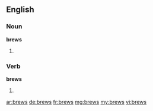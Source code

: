 ==English==

===Noun===
'''brews'''

# {{plural of|[[brew]]}}

===Verb===
'''brews'''

# {{third-person singular of|[[brew]]}}

[[ar:brews]]
[[de:brews]]
[[fr:brews]]
[[mg:brews]]
[[my:brews]]
[[vi:brews]]